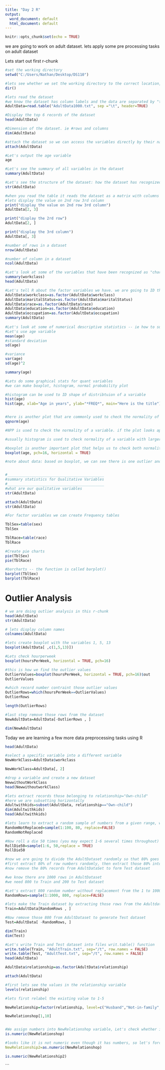 ---
title: "Day 2 R"
output:
  word_document: default
  html_document: default
---

```{r setup, include=FALSE}
knitr::opts_chunk$set(echo = TRUE)
```

we are going to work on adult dataset. lets apply some pre processing tasks on adult dataset

Lets start out first r-chunk
```{r}
#set the working directory
setwd("C:/Users/Nathan/Desktop/DS110")

#lets see whether we set the working directory to the correct location, by displaying whats in the current directory
dir()

#lets read the dataset
#we know the dataset has column labels and the data are separated by "tabs"
AdultData=read.table("AdultData1000.txt", sep ="\t", header=TRUE)

#Display the top 6 records of the dataset
head(AdultData)

#Dimension of the dataset. ie #rows and columns
dim(AdultData)

#attach the dataset so we can access the variables directly by their name. otherwise we will have to call datasetname$variablename
attach(AdultData)

#Let's output the age variable
age

#Let's see the summary of all variables in the dataset
summary(AdultData)

#Let's see the structure of the dataset: how the dataset has recognized their variables
str(AdultData)

#when you read the table it reads the dataset as a matrix with columns and rows. so we can access each "cell" with its row and column numbers
#lets display the value on 2nd row 3rd column
print("display the value on 2nd row 3rd column")
AdultData[2, 3]

print("display the 2rd row")
AdultData[2, ]

print("display the 3rd column")
AdultData[, 3]

#number of rows in a dataset
nrow(AdultData)

#number of column in a dataset
ncol(AdultData)

#Let's look at some of the variables that have been recognized as "char" variables; I want to know what type of values those variables hold
summary(workclass)
head(AdultData)

#Let's tell R about the factor variables we have. we are going to ID the factor variables by ourselves
AdultData$workclass=as.factor(AdultData$workclass)
AdultData$maritalStatus=as.factor(AdultData$maritalStatus)
AdultData$race=as.factor(AdultData$race)
AdultData$education=as.factor(AdultData$education)
AdultData$occupation=as.factor(AdultData$occupation)
summary(AdultData)
  
#Let's look at some of numerical descriptive statistics -- ie how to summarize quantitative variables
#Let's use age variable
mean(age)
#standard deviation
sd(age)

#variance
var(age)
sd(age)^2

summary(age)

#Lets do some graphical stats for quant variables
#we can make boxplot, histogram, normal probability plot

#histogram can be used to ID shape of distribtuion of a variable
hist(age)
hist(age, xlab="Age in years", ylab="*FREQ*", main="Here is the title")


#here is another plot that are commonly used to check the normality of a numerical / quant variable -- it is "Normal Probability Plot" 
qqnorm(age)

#NPP is used to check the normality of a variable. if the plot looks approximately linear, then we say the variable is approximately normally distributed, Above plot shows linear pattern so we can say age is normally distributed.

#usually histogram is used to check normality of a variable with larger num of datapoints and NPP is used for variables with fewer.

#boxplot is another important plot that helps us to check both normality and also outliers in a dataset.pch sets outlier to black circle, horiz changes to horiz.
boxplot(age, pch=16, horizontal = TRUE)

#note about data: based on boxplot, we can see there is one outlier and the age distribution is right skewed, which we could verify with a histogram as well


#____________________________________________
#summary statistics for Qualitative Variables
#____________________________________________
#what are our qualitative variables
str(AdultData)

attach(AdultData)
str(AdultData)

#For factor variables we can create Frequency tables

TblSex=table(sex)
TblSex

TblRace=table(race)
TblRace

#Create pie charts
pie(TblSex)
pie(TblRace)

#barcharts -- the function is called barplot()
barplot(TblSex)
barplot(TblRace)

```


# Outlier Analysis

```{r}
# we are doing outlier analysis in this r-chunk
head(AdultData)
str(AdultData)

# lets display column names
colnames(AdultData)

#lets create boxplot with the variables 1, 5, 13
boxplot(AdultData[ ,c(1,5,13)])

#Lets check hourperweek
boxplot(hoursPerWeek, horizontal = TRUE, pch=16)

#this is how we find the outlier values
OutlierValues=boxplot(hoursPerWeek, horizontal = TRUE, pch=16)$out
OutlierValues

#which record number contraint those outlier values
OutlierRows=which(hoursPerWeek==OutlierValues)
OutlierRows

length(OutlierRows)

#last step remove those rows from the dataset
NewAdultData=AdultData[-OutlierRows , ]

dim(NewAdultData)


```

Today we are learning a few more data preprocessing tasks using R

```{r}
head(AdultData)

#select a specific variable into a different variable
NewWorkClass=AdultData$workclass

NewWorkClass=AdultData[, 2]

#drop a variable and create a new dataset
NewwithoutWorkClass
head(NewwithoutworkClass)

#lets extract records those belonging to relationship="Own-child"
#here we are subsetting horizontally
Adultwithkids=subset(AdultData, relationship=="Own-child")
dim(Adultwithkids)
head(Adultwithkids)

#lets learn to extract a random sample of numbers from a given range, without replacement
RandomNotReplaced=sample(1:100, 80, replace=FALSE)
RandomNotReplaced

#Now roll a die 50 times (you may expect 1-6 several times throughout)
RollDie50=sample(1:6, 50,replace = TRUE)
RollDie50

#now we are going to divide the AdultDataset randomly so that 80% goes to train dataset and remaining 20% goes to test dataset.
#first extract 80% of row numbers randomly, then extract those 80% into the train dataset.
#now remove the 80% records from AdultDataSet to form Test dataset

#we know there are 1000 rows in AdultDataset
#we need 800 to Train and 200 to Test dataset

#Let's extract 800 random number without replacement from the 1 to 1000.
RandomRows=sample(1:1000, 800, replace=FALSE)

#lets make the Train dataset by extracting those rows from the Adultdataset
Train=AdultData[RandomRows , ]

#Now remove those 800 from AdultDataset to generate Test dataset
Test=AdultData[ -RandomRows, ]

dim(Train)
dim(Test)

#Let's write Train and Test dataset into files writ.table() function
write.table(Train, "AdultTrain.txt", sep="/t", row.names = FALSE)
write.table(Test, "AdultTest.txt", sep="/t", row.names = FALSE)
head(AdultData)

AdultData$relationship=as.factor(AdultData$relationship)

attach(AdultData)

#first lets see the values in the relationship variable
levels(relationship)

#lets first relabel the existing value to 1-5

NewRelationship=factor(relationship, level=c("Husband","Not-in-family","Other-relative","Own-child" , "unmarried", "Wife"), label=c("1", "2", "3", "4", "5",)

NewRelationshop[1,10]


#We assign numbers into NewRelationshop variable, Let's check whether it's a numerical variable
is.numeric(NewRelationshop)

#looks like it is not numeric even though it has numbers, so let's force it to be a numeric variable
NewRelationship2=as.numeric(NewRelationshop)

is.numeric(NewRelationship2)


```


```

